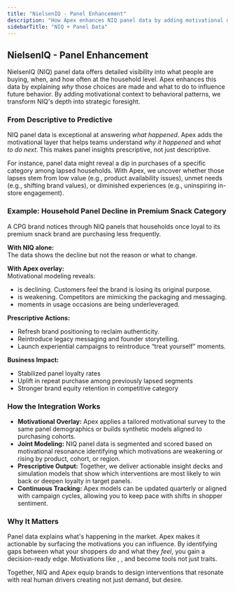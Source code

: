 ```yaml
---
title: "NielsenIQ - Panel Enhancement"
description: "How Apex enhances NIQ panel data by adding motivational drivers that explain and influence shopper behavior"
sidebarTitle: "NIQ + Panel Data"
---
```



## NielsenIQ - Panel Enhancement

NielsenIQ (NIQ) panel data offers detailed visibility into what people are buying, when, and how often at the household level. Apex enhances this data by explaining *why* those choices are made and what to do to influence future behavior. By adding motivational context to behavioral patterns, we transform NIQ's depth into strategic foresight.

### From Descriptive to Predictive

NIQ panel data is exceptional at answering *what happened*. Apex adds the motivational layer that helps teams understand *why it happened* and *what to do next*. This makes panel insights prescriptive, not just descriptive.

For instance, panel data might reveal a dip in purchases of a specific category among lapsed households. With Apex, we uncover whether those lapses stem from low <Motivator name="predictable" /> value (e.g., product availability issues), unmet <Motivator name="meaningful" /> needs (e.g., shifting brand values), or diminished <Motivator name="joyful" /> experiences (e.g., uninspiring in-store engagement).

### Example: Household Panel Decline in Premium Snack Category

A CPG brand notices through NIQ panels that households once loyal to its premium snack brand are purchasing less frequently.

**With NIQ alone:**  
The data shows the decline but not the reason or what to change.

**With Apex overlay:**  
Motivational modeling reveals:

- <Motivator name="authentic" /> is declining. Customers feel the brand is losing its original purpose.
- <Motivator name="distinct" /> is weakening. Competitors are mimicking the packaging and messaging.
- <Motivator name="joyful" /> moments in usage occasions are being underleveraged.

**Prescriptive Actions:**

- Refresh brand positioning to reclaim authenticity.
- Reintroduce legacy messaging and founder storytelling.
- Launch experiential campaigns to reintroduce “treat yourself” moments.

**Business Impact:**

- Stabilized panel loyalty rates  
- Uplift in repeat purchase among previously lapsed segments  
- Stronger brand equity retention in competitive category

### How the Integration Works

- **Motivational Overlay:** Apex applies a tailored motivational survey to the same panel demographics or builds synthetic models aligned to purchasing cohorts.
- **Joint Modeling:** NIQ panel data is segmented and scored based on motivational resonance identifying which motivations are weakening or rising by product, cohort, or region.
- **Prescriptive Output:** Together, we deliver actionable insight decks and simulation models that show which interventions are most likely to win back or deepen loyalty in target panels.
- **Continuous Tracking:** Apex models can be updated quarterly or aligned with campaign cycles, allowing you to keep pace with shifts in shopper sentiment.

### Why It Matters

Panel data explains what's happening in the market. Apex makes it actionable by surfacing the motivations you can influence. By identifying gaps between what your shoppers *do* and what they *feel*, you gain a decision-ready edge. Motivations like <Motivator name="authentic" />, <Motivator name="distinct" />, and <Motivator name="joyful" /> become tools not just traits.

Together, NIQ and Apex equip brands to design interventions that resonate with real human drivers creating not just demand, but desire.
